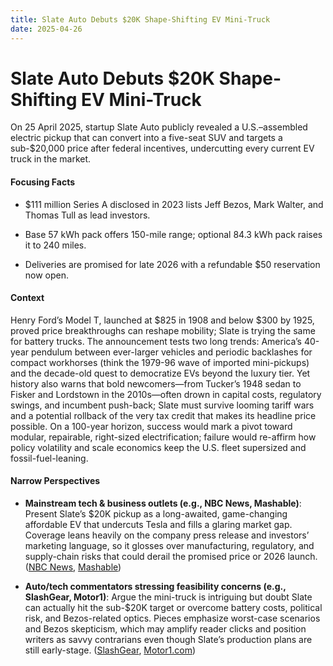 ```yaml
---
title: Slate Auto Debuts $20K Shape-Shifting EV Mini-Truck
date: 2025-04-26
---
```


# Slate Auto Debuts $20K Shape-Shifting EV Mini-Truck

On 25 April 2025, startup Slate Auto publicly revealed a U.S.–assembled electric pickup that can convert into a five-seat SUV and targets a sub-$20,000 price after federal incentives, undercutting every current EV truck in the market.

#### Focusing Facts

- $111 million Series A disclosed in 2023 lists Jeff Bezos, Mark Walter, and Thomas Tull as lead investors.

- Base 57 kWh pack offers 150-mile range; optional 84.3 kWh pack raises it to 240 miles.

- Deliveries are promised for late 2026 with a refundable $50 reservation now open.

#### Context

Henry Ford’s Model T, launched at $825 in 1908 and below $300 by 1925, proved price breakthroughs can reshape mobility; Slate is trying the same for battery trucks. The announcement tests two long trends: America’s 40-year pendulum between ever-larger vehicles and periodic backlashes for compact workhorses (think the 1979-96 wave of imported mini-pickups) and the decade-old quest to democratize EVs beyond the luxury tier. Yet history also warns that bold newcomers—from Tucker’s 1948 sedan to Fisker and Lordstown in the 2010s—often drown in capital costs, regulatory swings, and incumbent push-back; Slate must survive looming tariff wars and a potential rollback of the very tax credit that makes its headline price possible. On a 100-year horizon, success would mark a pivot toward modular, repairable, right-sized electrification; failure would re-affirm how policy volatility and scale economics keep the U.S. fleet supersized and fossil-fuel-leaning.

#### Narrow Perspectives

- **Mainstream tech & business outlets (e.g., NBC News, Mashable)**: Present Slate’s $20K pickup as a long-awaited, game-changing affordable EV that undercuts Tesla and fills a glaring market gap. Coverage leans heavily on the company press release and investors’ marketing language, so it glosses over manufacturing, regulatory, and supply-chain risks that could derail the promised price or 2026 launch. ([NBC News](https://www.nbcnews.com/business/autos/bezos-backed-slate-auto-unveils-affordable-ev-truck-rcna203014), [Mashable](https://mashable.com/article/slate-auto-releases-customizable-electric-truck-suv-hybrid))

- **Auto/tech commentators stressing feasibility concerns (e.g., SlashGear, Motor1)**: Argue the mini-truck is intriguing but doubt Slate can actually hit the sub-$20K target or overcome battery costs, political risk, and Bezos-related optics. Pieces emphasize worst-case scenarios and Bezos skepticism, which may amplify reader clicks and position writers as savvy contrarians even though Slate’s production plans are still early-stage. ([SlashGear](https://www.slashgear.com/1843485/new-slate-electric-cheap-truck-market-risk-explained/), [Motor1.com](https://www.motor1.com/features/757736/slate-truck-jeff-bezos/))
